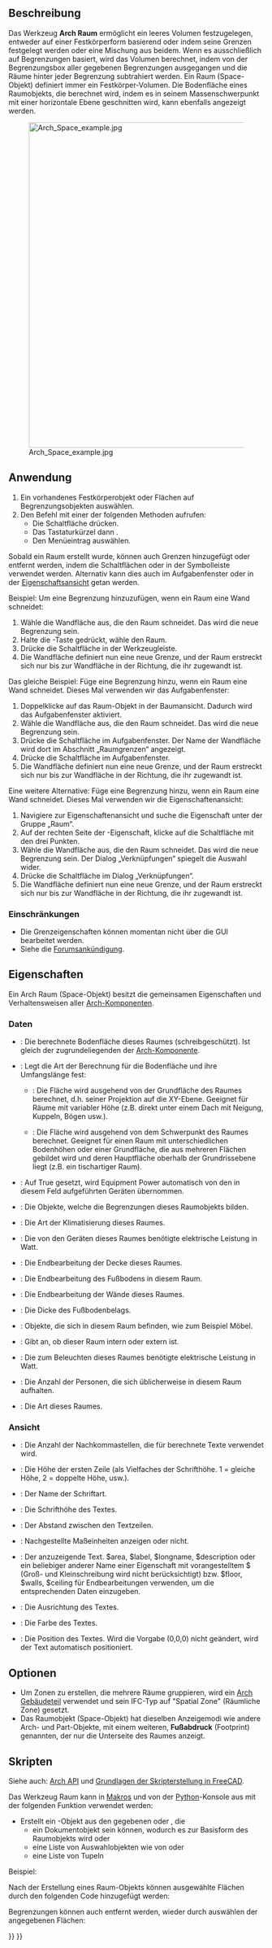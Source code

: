 <languages/>

{{Docnav/de
|[[Arch_Floor/de|Stockwerk]]
|[[Arch_Wall/de|Wand]]
|[[BIM_Workbench/de|BIM]]
|IconL=Arch_Floor.svg
|IconR=Arch_Wall.svg
|IconC=Workbench_BIM.svg
}}

{{GuiCommand/de
|Name=Arch Space
|Name/de=Arch Raum
|MenuLocation=3D/BIM → Raum
|Workbenches=[[BIM_Workbench/de|BIM]]
|Shortcut={{KEY|S}} {{KEY|P}}
|Version=0.14
|SeeAlso=
}}

<span id="Description"></span>
==Beschreibung==

Das Werkzeug '''Arch Raum''' ermöglicht ein leeres Volumen festzugelegen, entweder auf einer Festkörperform basierend oder indem seine Grenzen festgelegt werden oder eine Mischung aus beidem. Wenn es ausschließlich auf Begrenzungen basiert, wird das Volumen berechnet, indem von der Begrenzungsbox aller gegebenen Begrenzungen ausgegangen und die Räume hinter jeder Begrenzung subtrahiert werden. Ein Raum (Space-Objekt) definiert immer ein Festkörper-Volumen. Die Bodenfläche eines Raumobjekts, die berechnet wird, indem es in seinem Massenschwerpunkt mit einer horizontale Ebene geschnitten wird, kann ebenfalls angezeigt werden.

[[Image:Arch Space example.jpg|640px]]

{{Caption|Raumobjekt, das aus einem vorhandenen Volumenobjekt erstellt wird, dann werden zwei Wandflächen als Begrenzungen hinzugefügt.}}

<span id="Usage"></span>
==Anwendung==

# Ein vorhandenes Festkörperobjekt oder Flächen auf Begrenzungsobjekten auswählen.
# Den Befehl mit einer der folgenden Methoden aufrufen:
#* Die Schaltfläche {{Button|[[Image:Arch_Space.svg|16px]] [[Arch_Space/de|Raum]]}} drücken. 
#* Das Tastaturkürzel {{KEY|S}} dann {{KEY|P}}.
#* Den Menüeintrag {{MenuCommand|3D/BIM → Raum}} auswählen.

Sobald ein Raum erstellt wurde, können auch Grenzen hinzugefügt oder entfernt werden, indem die Schaltflächen {{Button|[[Image:Arch_Add.svg|16px]] [[Arch_Add/de|Komponente hinzufügen]]}} oder {{Button|[[Image:Arch_Remove.svg|16px]] [[Arch_Remove/de|Komponente entfernen]]}} in der Symbolleiste verwendet werden. Alternativ kann dies auch im Aufgabenfenster oder in der [[Property_View/de|Eigenschaftsansicht]] getan werden.

Beispiel: Um eine Begrenzung hinzuzufügen, wenn ein Raum eine Wand schneidet:
# Wähle die Wandfläche aus, die den Raum schneidet. Das wird die neue Begrenzung sein.
# Halte die {{KEY|Strg}}-Taste gedrückt, wähle den Raum.
# Drücke die Schaltfläche {{Button|[[Image:Arch_Add.svg|16px]] [[Arch_Add/de| Hinzufügen]]}} in der Werkzeugleiste.
# Die Wandfläche definiert nun eine neue Grenze, und der Raum erstreckt sich nur bis zur Wandfläche in der Richtung, die ihr zugewandt ist.

Das gleiche Beispiel: Füge eine Begrenzung hinzu, wenn ein Raum eine Wand schneidet. Dieses Mal verwenden wir das Aufgabenfenster:
# Doppelklicke auf das Raum-Objekt in der Baumansicht. Dadurch wird das Aufgabenfenster aktiviert.
# Wähle die Wandfläche aus, die den Raum schneidet. Das wird die neue Begrenzung sein.
# Drücke die Schaltfläche {{Button|[[Image:Arch_Add.svg|16px]] [[Arch_Add/de|Hinzufügen]]}} im Aufgabenfenster. Der Name der Wandfläche wird dort im Abschnitt „Raumgrenzen“ angezeigt.
# Drücke die Schaltfläche {{Button|OK}} im Aufgabenfenster.
# Die Wandfläche definiert nun eine neue Grenze, und der Raum erstreckt sich nur bis zur Wandfläche in der Richtung, die ihr zugewandt ist.

Eine weitere Alternative: Füge eine Begrenzung hinzu, wenn ein Raum eine Wand schneidet. Dieses Mal verwenden wir die Eigenschaftenansicht:
# Navigiere zur Eigenschaftenansicht und suche die Eigenschaft {{PropertyData/de|Begrenzungen}} unter der Gruppe „Raum“.
# Auf der rechten Seite der {{PropertyData/de| Begrenzungen}}-Eigenschaft, klicke auf die Schaltfläche mit den drei Punkten.
# Wähle die Wandfläche aus, die den Raum schneidet. Das wird die neue Begrenzung sein. Der Dialog „Verknüpfungen“ spiegelt die Auswahl wider.
# Drücke die Schaltfläche {{Button|OK}} im Dialog „Verknüpfungen“.
# Die Wandfläche definiert nun eine neue Grenze, und der Raum erstreckt sich nur bis zur Wandfläche in der Richtung, die ihr zugewandt ist.

<span id="Limitations"></span>
=== Einschränkungen ===

* Die Grenzeigenschaften können momentan nicht über die GUI bearbeitet werden.
* Siehe die [https://forum.freecad.org/viewtopic.php?f=9&t=4275 Forumsankündigung].

<span id="Properties"></span>
==Eigenschaften==

Ein Arch Raum (Space-Objekt) besitzt die gemeinsamen Eigenschaften und Verhaltensweisen aller [[Arch_Component/de|Arch-Komponenten]].

<span id="Data"></span>
===Daten===

{{Properties_Title|Space}}

* {{PropertyData/de|Area|Area}}: Die berechnete Bodenfläche dieses Raumes (schreibgeschützt). Ist gleich der zugrundeliegenden {{PropertyData/de|Horizontal Area}} der [[Arch Component/de|Arch-Komponente]].
* {{PropertyData/de|Area Calculation Type|Enumeration}}: Legt die Art der Berechnung für die Bodenfläche und ihre Umfangslänge fest:
** {{Value|XY-plane projection}}: Die Fläche wird ausgehend von der Grundfläche des Raumes berechnet, d.h. seiner Projektion auf die XY-Ebene. Geeignet für Räume mit variabler Höhe (z.B. direkt unter einem Dach mit Neigung, Kuppeln, Bögen usw.).
** {{Value|At Center of Mass}}: Die Fläche wird ausgehend von dem Schwerpunkt des Raumes berechnet. Geeignet für einen Raum mit unterschiedlichen Bodenhöhen oder einer Grundfläche, die aus mehreren Flächen gebildet wird und deren Hauptfläche oberhalb der Grundrissebene liegt (z.B. ein tischartiger Raum).
* {{PropertyData/de|Auto Power|Bool}}: Auf True gesetzt, wird Equipment Power automatisch von den in diesem Feld aufgeführten Geräten übernommen.
* {{PropertyData/de|Boundaries|LinkSubList}}: Die Objekte, welche die Begrenzungen dieses Raumobjekts bilden.
* {{PropertyData/de|Conditioning|Enumeration}}: Die Art der Klimatisierung dieses Raumes.
* {{PropertyData/de|Equipment Power|Float}}: Die von den Geräten dieses Raumes benötigte elektrische Leistung in Watt.
* {{PropertyData/de|Finish Ceiling|String}}: Die Endbearbeitung der Decke dieses Raumes.
* {{PropertyData/de|Finish Floor|String}}: Die Endbearbeitung des Fußbodens in diesem Raum.
* {{PropertyData/de|Finish Walls|String}}: Die Endbearbeitung der Wände dieses Raumes.
* {{PropertyData/de|Floor Thickness|Length}}: Die Dicke des Fußbodenbelags.
* {{PropertyData/de|Group|LinkList}}: Objekte, die sich in diesem Raum befinden, wie zum Beispiel Möbel.
* {{PropertyData/de|Internal|Bool}}: Gibt an, ob dieser Raum intern oder extern ist.
* {{PropertyData/de|Lighting Power|Float}}: Die zum Beleuchten dieses Raumes benötigte elektrische Leistung in Watt.
* {{PropertyData/de|Number Of People|Integer}}: Die Anzahl der Personen, die sich üblicherweise in diesem Raum aufhalten.
* {{PropertyData/de|Space Type|Enumeration}}: Die Art dieses Raumes.

<span id="View"></span>
===Ansicht===

{{Properties_Title|Space}}

* {{PropertyView/de|Decimals|Integer}}: Die Anzahl der Nachkommastellen, die für berechnete Texte verwendet wird.
* {{PropertyView/de|First Line|Length}}: Die Höhe der ersten Zeile (als Vielfaches der Schrifthöhe. 1 = gleiche Höhe, 2 = doppelte Höhe, usw.).
* {{PropertyView/de|Font Name|Font}}: Der Name der Schriftart.
* {{PropertyView/de|Font Size|Length}}: Die Schrifthöhe des Textes.
* {{PropertyView/de|Line Spacing|Float}}: Der Abstand zwischen den Textzeilen.
* {{PropertyView/de|Show Unit|Bool}}: Nachgestellte Maßeinheiten anzeigen oder nicht.
* {{PropertyView/de|Text|StringList}}: Der anzuzeigende Text. $area, $label, $longname, $description oder ein beliebiger anderer Name einer Eigenschaft mit vorangestelltem $ (Groß- und Kleinschreibung wird nicht berücksichtigt) bzw. $floor, $walls, $ceiling für Endbearbeitungen verwenden, um die entsprechenden Daten einzugeben.
* {{PropertyView/de|Text Align|Enumeration}}: Die Ausrichtung des Textes.
* {{PropertyView/de|Text Color|Color}}: Die Farbe des Textes.
* {{PropertyView/de|Text Position|VectorDistance}}: Die Position des Textes. Wird die Vorgabe (0,0,0) nicht geändert, wird der Text automatisch positioniert.

<span id="Options"></span>
==Optionen==

* Um Zonen zu erstellen, die mehrere Räume gruppieren, wird ein [[Arch_BuildingPart/de|Arch Gebäudeteil]] verwendet und sein IFC-Typ auf "Spatial Zone" (Räumliche Zone) gesetzt.
* Das Raumobjekt (Space-Objekt) hat dieselben Anzeigemodi wie andere Arch- und Part-Objekte, mit einem weiteren, '''Fußabdruck''' (Footprint) genannten, der nur die Unterseite des Raumes anzeigt.

<span id="Scripting"></span>
==Skripten==

Siehe auch: [[Arch_API/de|Arch API]] und [[FreeCAD_Scripting_Basics/de|Grundlagen der Skripterstellung in FreeCAD]].

Das Werkzeug Raum kann in [[Macros/de|Makros]] und von der [[Python/de|Python]]-Konsole aus mit der folgenden Funktion verwendet werden:

{{Code|code=
Space = makeSpace(objects=None, baseobj=None, name="Space")
}}

* Erstellt ein {{incode|Space}}-Objekt aus den gegebenen {{incode|objects}} oder {{incode|baseobj}}, die
** ein Dokumentobjekt sein können, wodurch es zur Basisform des Raumobjekts wird oder 
** eine Liste von Auswahlobjekten wie von {{incode|FreeCADGui.Selection.getSelectionEx()}} oder
** eine Liste von Tupeln {{incode|(object, subobjectname)}}

Beispiel:

{{Code|code=
import FreeCAD, Arch

Box = FreeCAD.ActiveDocument.addObject("Part::Box", "Box")
Box.Length = 1000
Box.Width = 1000
Box.Height = 1000

Space = Arch.makeSpace(Box)
Space.ViewObject.LineWidth = 2
FreeCAD.ActiveDocument.recompute()
}}

Nach der Erstellung eines Raum-Objekts können ausgewählte Flächen durch den folgenden Code hinzugefügt werden:

{{Code|code=
import FreeCAD, FreeCADGui, Draft, Arch

points = [FreeCAD.Vector(-500, 0, 0), FreeCAD.Vector(1000, 1000, 0)]
Line = Draft.makeWire(points)
Wall = Arch.makeWall(Line, width=150, height=2000)
FreeCAD.ActiveDocument.recompute()

# Select a face of the wall
selection = FreeCADGui.Selection.getSelectionEx()
Arch.addSpaceBoundaries(Space, selection)
}}

Begrenzungen können auch entfernt werden, wieder durch auswählen der angegebenen Flächen:

{{Code|code=
selection = FreeCADGui.Selection.getSelectionEx()
Arch.removeSpaceBoundaries(Space, selection)
}}


{{Docnav/de
|[[Arch_Floor/de|Stockwerk]]
|[[Arch_Wall/de|Wand]]
|[[BIM_Workbench/de|BIM]]
|IconL=Arch_Floor.svg
|IconR=Arch_Wall.svg
|IconC=Workbench_BIM.svg
}}

{{BIM_Tools_navi{{#translation:}}}}
{{Userdocnavi{{#translation:}}}}